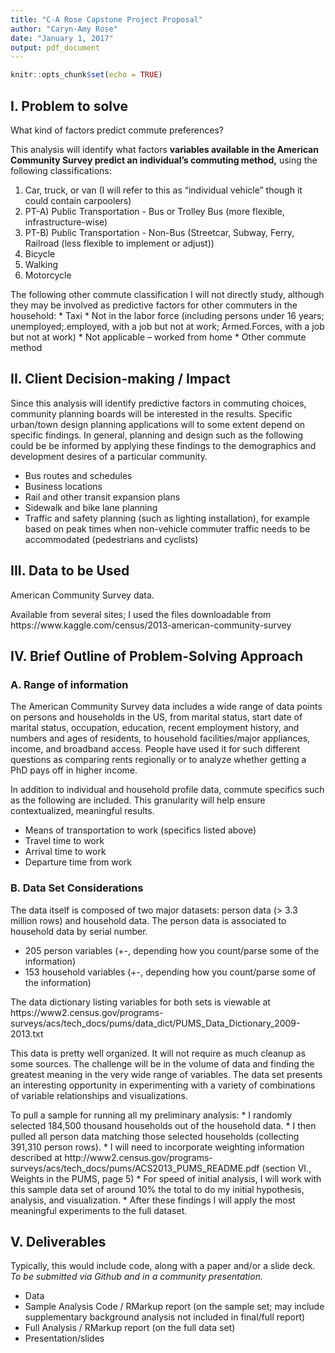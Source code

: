 ```yaml
---
title: "C-A Rose Capstone Project Proposal"
author: "Caryn-Amy Rose"
date: "January 1, 2017"
output: pdf_document
---
```


```r
knitr::opts_chunk$set(echo = TRUE)
```

## I. Problem to solve
What kind of factors predict commute preferences? 

This analysis will identify what factors __variables available in the American Community Survey predict an individual's commuting method,__ using the following classifications:

1. Car, truck, or van (I will refer to this as “individual vehicle” though it could contain carpoolers)
2. PT-A) Public Transportation - Bus or Trolley Bus (more flexible, infrastructure-wise)
2. PT-B) Public Transportation - Non-Bus (Streetcar, Subway, Ferry, Railroad (less flexible to implement or adjust))
3. Bicycle
4. Walking
5. Motorcycle 

The following other commute classification I will not directly study, although they may be involved as predictive factors for other commuters in the household: 
* Taxi 
* Not in the labor force (including persons under 16 years; unemployed;.employed, with a job but not at work; Armed.Forces, with a job but not at work)
* Not applicable -- worked from home
* Other commute method


  
## II. Client Decision-making / Impact

Since this analysis will identify predictive factors in commuting choices, community planning boards will be interested in the results. Specific urban/town design planning applications will to some extent depend on specific findings. In general, planning and design such as the following could be be informed by applying these findings to the demographics and development desires of a particular community.  

 * Bus routes and schedules
 * Business locations
 * Rail and other transit expansion plans
 * Sidewalk and bike lane planning
 * Traffic and safety planning (such as lighting installation), for example based on peak times when non-vehicle commuter traffic needs to be accommodated (pedestrians and cyclists)


## III. Data to be Used

American Community Survey data. 

Available from several sites; I used the files downloadable from https://www.kaggle.com/census/2013-american-community-survey



## IV. Brief Outline of Problem-Solving Approach
### A. Range of information
The American Community Survey data includes a wide range of data points on persons and households in the US, from marital status, start date of marital status, occupation, education, recent employment history, and numbers and ages of residents, to household facilities/major appliances, income, and broadband access. People have used it for such different questions as comparing rents regionally or to analyze whether getting a PhD pays off in higher income. 

In addition to individual and household profile data, commute specifics such as the following are included. This granularity  will help ensure contextualized, meaningful results.  

 * Means of transportation to work  (specifics listed above)
 * Travel time to work 
 * Arrival time to work
 * Departure time from work


### B. Data Set Considerations
The data itself is composed of two major datasets: person data (> 3.3 million rows) and household data. The person data is associated to household data by serial number. 

 * 205 person variables (+-, depending how you count/parse some of the information)
 * 153 household variables (+-, depending how you count/parse some of the information)

 The data dictionary listing variables for both sets is viewable at https://www2.census.gov/programs-surveys/acs/tech_docs/pums/data_dict/PUMS_Data_Dictionary_2009-2013.txt
 
 This data is pretty well organized. It will not require as much cleanup as some sources. The challenge will be in the volume of data and finding the greatest meaning in the very wide range of variables. The data set presents an interesting opportunity in experimenting with a variety of combinations of variable relationships and visualizations. 

To pull a sample for running all my preliminary analysis: 
 * I randomly selected 184,500 thousand households out of the household data. 
 * I then pulled all person data matching those selected households (collecting 391,310 person rows). 
 * I will need to incorporate weighting information described at http://www2.census.gov/programs-surveys/acs/tech_docs/pums/ACS2013_PUMS_README.pdf (section VI., Weights in the PUMS, page 5)
 * For speed of initial analysis, I will work with this sample data set of around 10% the total to do my initial hypothesis, analysis, and visualization. 
 * After these findings I will apply the most meaningful experiments to the full dataset. 

## V. Deliverables

Typically, this would include code, along with a paper and/or a slide deck.
_To be submitted via Github and in a community presentation._

 * Data
 * Sample Analysis Code / RMarkup report (on the sample set; may include supplementary background analysis not included in final/full report)
 * Full Analysis / RMarkup report (on the full data set)
 * Presentation/slides